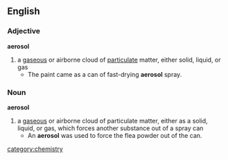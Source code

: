 == English ==
=== Adjective ===
'''aerosol'''
# a [[gaseous]] or airborne cloud of [[particulate]] matter, either solid, liquid, or gas
#* The paint came as a can of fast-drying '''aerosol''' spray.
=== Noun ===
'''aerosol'''
# a [[gaseous]] or airborne cloud of particulate matter, either as a solid, liquid, or gas, which forces another substance out of a spray can
#* An '''aerosol''' was used to force the flea powder out of the can.
[[category:chemistry]]